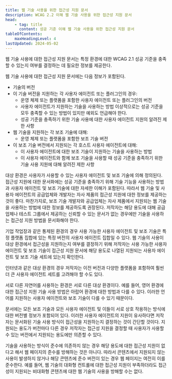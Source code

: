 ```yaml
---
title: 웹 기술 사용을 위한 접근성 지원 문서
description: WCAG 2.2 이해 웹 기술 사용을 위한 접근성 지원 문서
head:
    - tag: title
      content: 성공 기준 이해 웹 기술 사용을 위한 접근성 지원 문서
tableOfContents:
    maxHeadingLevel: 4
lastUpdated: 2024-05-02
---
```



웹 기술 사용에 대한 접근성 지원 문서는 특정 환경에 대한 WCAG 2.1 성공 기준을 충족할 수 있는지 여부를 결정하는 데 필요한 정보를 제공한다.

웹 기술 사용에 대한 접근성 지원 문서에는 다음 정보가 포함된다.

*   기술의 버전
*   이 기술 버전을 지원하는 각 사용자 에이전트 또는 플러그인의 경우:
    *   운영 체제 또는 플랫폼을 포함한 사용자 에이전트 또는 플러그인의 버전
    *   사용자 에이전트가 지원하는 기술을 사용하는 방법 이상적으로는 성공 기준을 모두 충족할 수 있는 방법이 있지만 예외도 언급해야 한다.
    *   성공 기준을 충족하기 위한 기술 사용에 대한 사용자 에이전트 지원의 알려진 제한 사항
*   웹 기술을 지원하는 각 보조 기술에 대해:
    *   운영 체제 또는 플랫폼을 포함한 보조 기술 버전
*   이 보조 기술 버전에서 지원되는 각 호스트 사용자 에이전트에 대해:
    *   이 사용자 에이전트에 대한 보조 기술이 지원하는 기술을 사용하는 방법
    *   이 사용자 에이전트와 함께 보조 기술을 사용할 때 성공 기준을 충족하기 위한 기술 사용 지원에 대해 알려진 제한 사항


대상 환경은 사용자가 사용할 수 있는 사용자 에이전트 및 보조 기술에 의해 정의된다. 접근성 지원에 대한 문서화에는 성공 기준을 충족하기 위해 기술 기능을 사용하는 방법과 사용자 에이전트 및 보조 기술에 대한 자세한 이해가 포함된다. 따라서 웹 기술 및 사용자 에이전트의 공급업체와 개발자는 자사 제품의 접근성 지원에 대한 정보를 제공하는 것이 좋다. 마찬가지로, 보조 기술 개발자와 공급업체는 자사 제품에서 지원되는 웹 기술을 사용하는 방법에 대한 정보를 제공하도록 권장된다. 저작자는 해당 용도에 대해 공급업체나 테스트 그룹에서 제공하는 신뢰할 수 있는 문서가 없는 경우에만 기술을 사용하는 접근성 지원 방법을 문서화해야 한다.

기업 작업장과 같은 통제된 환경의 경우 사용 가능한 사용자 에이전트 및 보조 기술은 특정 플랫폼 집합에 있는 특정 버전의 사용자 에이전트 집합일 수 있다. 웹 기술의 사용이 대상 환경에서 접근성을 지원하는지 여부를 결정하기 위해 저작자는 사용 가능한 사용자 에이전트 및 보조 기술이 접근성 지원 문서에 해당 용도로 나열된 지원되는 사용자 에이전트 및 보조 기술 세트에 있는지 확인한다.

인터넷과 같은 대상 환경의 경우 저작자는 이전 버전과 다양한 플랫폼을 포함하여 훨씬 더 큰 사용자 에이전트 세트를 고려해야 할 수도 있다.

서로 다른 자연어를 사용하는 환경은 서로 다른 대상 환경이다. 예를 들어, 영어 환경에 대한 접근성 지원 기술 사용 방법은 아랍어 환경에 대한 방법과 다를 수 있다. 이러한 언어를 지원하는 사용자 에이전트와 보조 기술이 다를 수 있기 때문이다.

문서에는 모든 보조 기술과 모든 사용자 에이전트 및 이들이 서로 상호 작용하는 방식에 대한 버전별 정보가 포함되어 있다. 이러한 사용자 에이전트의 지원이 유사하다면 저작자는 문서화된 기술 사용 방식이 접근성을 지원하는지 결정하는 것이 간단할 것이다. 지원되는 용도가 버전마다 다른 경우 저작자는 접근성 지원을 결정할 때 사용자가 사용할 수 있는 버전에서 지원되는 용도에만 의존할 수 있다.

기술을 사용하는 방식이 준수에 의존하지 않는 경우 해당 용도에 대한 접근성 지원이 없다고 해서 웹 페이지의 준수를 방해하는 것은 아니다. 따라서 콘텐츠에서 지원되지 않는 사용이 발생하지 않거나 해당 콘텐츠에 준수 버전이 있는 경우 웹 페이지는 여전히 이를 준수한다. 예를 들어, 웹 기술의 대화형 컨트롤에 대한 접근성 지원이 부족하더라도 접근성이 지원되는 비대화형 콘텐츠에 대한 웹 기술의 사용을 방해할 수는 없다.


